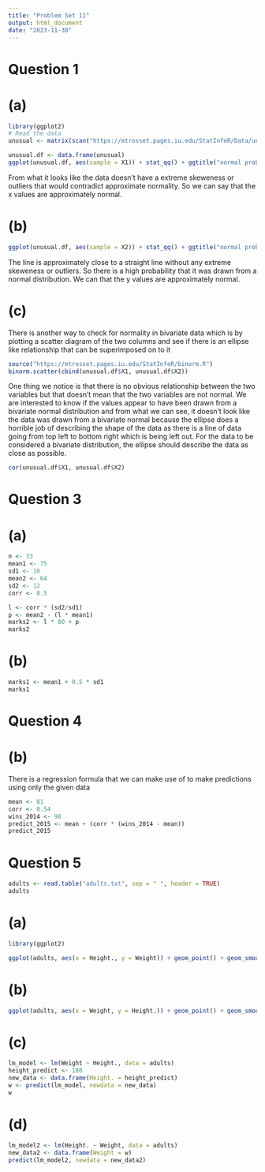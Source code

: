 ```yaml
---
title: "Problem Set 11"
output: html_document
date: "2023-11-30"
---
```


# Question 1

# (a)

```r
library(ggplot2)
# Read the data
unusual <- matrix(scan("https://mtrosset.pages.iu.edu/StatInfeR/Data/unusual.dat"), ncol = 2, byrow = TRUE)
```

```r
unusual.df <- data.frame(unusual)
ggplot(unusual.df, aes(sample = X1)) + stat_qq() + ggtitle("normal probability plot of the x values")
```
From what it looks like the data doesn't have a extreme skeweness or outliers that would contradict approximate normality. So we can say that the x values are approximately normal. 

# (b)

```r
ggplot(unusual.df, aes(sample = X2)) + stat_qq() + ggtitle("normal probability plot of the y values")
```
The line is approximately close to a straight line without any extreme skeweness or outliers. So there is a high probability that it was drawn from a normal distribution. We can that the y values are approximately normal.

# (c)

There is another way to check for normality in bivariate data which is by plotting a scatter diagram of the two columns and see if there is an ellipse like relationship that can be superimposed on to it
```r
source("https://mtrosset.pages.iu.edu/StatInfeR/binorm.R")
binorm.scatter(cbind(unusual.df$X1, unusual.df$X2))
```
One thing we notice is that there is no obvious relationship between the two variables but that doesn't mean that the two variables are not normal. We are interested to know if the values appear to have been drawn from a bivariate normal distribution and from what we can see, it doesn't look like the data was drawn from a bivariate normal because the ellipse does a horrible job of describing the shape of the data as there is a line of data going from top left to bottom right which is being left out. For the data to be considered a bivariate distribution, the ellipse should describe the data as close as possible. 

```r
cor(unusual.df$X1, unusual.df$X2)
```

# Question 3

# (a)
```r
n <- 33
mean1 <- 75
sd1 <- 10
mean2 <- 64
sd2 <- 12
corr <- 0.5

l <- corr * (sd2/sd1)
p <- mean2 - (l * mean1)
marks2 <- l * 80 + p
marks2
```

# (b)
```r
marks1 <- mean1 + 0.5 * sd1
marks1
```



# Question 4

# (b)

There is a regression formula that we can make use of to make predictions using only the given data
```r
mean <- 81
corr <- 0.54
wins_2014 <- 98
predict_2015 <- mean + (corr * (wins_2014 - mean))
predict_2015
```


# Question 5

```r
adults <- read.table("adults.txt", sep = " ", header = TRUE)
adults
```

# (a)

```r
library(ggplot2)

ggplot(adults, aes(x = Height., y = Weight)) + geom_point() + geom_smooth(method = "lm", se = FALSE) + labs(x = "Height", y = "Weight") + ggtitle("Scatterplot of Height vs Weight with Regression Line")  

```

# (b)

```r
ggplot(adults, aes(x = Weight, y = Height.)) + geom_point() + geom_smooth(method = "lm", se = FALSE) + labs(x = "Height", y = "Weight") + ggtitle("Scatterplot of Height vs Weight with Regression Line")

```

# (c)

```r
lm_model <- lm(Weight ~ Height., data = adults)
height_predict <- 180
new_data <- data.frame(Height. = height_predict)
w <- predict(lm_model, newdata = new_data)
w
```

# (d)

```r
lm_model2 <- lm(Height. ~ Weight, data = adults)
new_data2 <- data.frame(Weight = w)
predict(lm_model2, newdata = new_data2)
```

